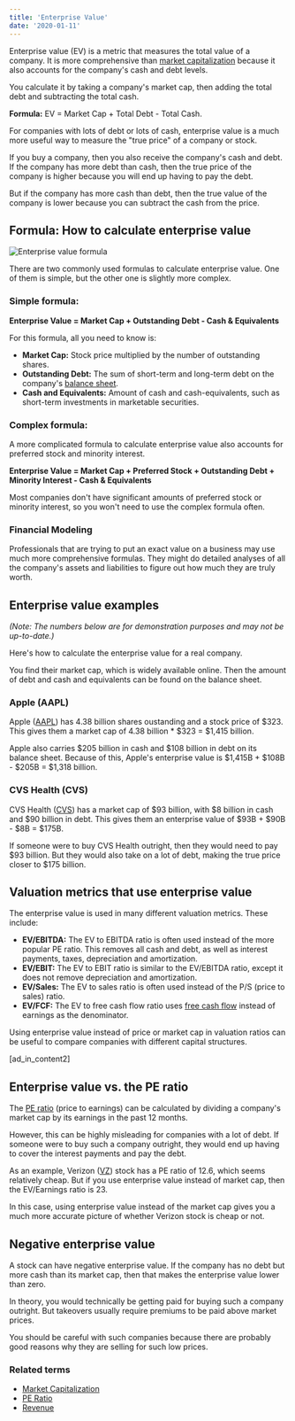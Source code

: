 ```yaml
---
title: 'Enterprise Value'
date: '2020-01-11'
---
```


Enterprise value (EV) is a metric that measures the total value of a company. It is more comprehensive than [market capitalization](/term/market-capitalization/) because it also accounts for the company's cash and debt levels.

You calculate it by taking a company's market cap, then adding the total debt and subtracting the total cash.

**Formula:** EV = Market Cap + Total Debt - Total Cash.

For companies with lots of debt or lots of cash, enterprise value is a much more useful way to measure the "true price" of a company or stock.

If you buy a company, then you also receive the company's cash and debt. If the company has more debt than cash, then the true price of the company is higher because you will end up having to pay the debt.

But if the company has more cash than debt, then the true value of the company is lower because you can subtract the cash from the price.

## Formula: How to calculate enterprise value

![Enterprise value formula](https://stockanalysis.com/wp-content/uploads/2019/12/enterprise-value-formula.png)

There are two commonly used formulas to calculate enterprise value. One of them is simple, but the other one is slightly more complex.

### Simple formula:

**Enterprise Value = Market Cap + Outstanding Debt - Cash & Equivalents**

For this formula, all you need to know is:

-  **Market Cap:** Stock price multiplied by the number of outstanding shares.
-  **Outstanding Debt:** The sum of short-term and long-term debt on the company's [balance sheet](/term/balance-sheet/).
-  **Cash and Equivalents:** Amount of cash and cash-equivalents, such as short-term investments in marketable securities.

### Complex formula:

A more complicated formula to calculate enterprise value also accounts for preferred stock and minority interest.

**Enterprise Value = Market Cap + Preferred Stock + Outstanding Debt + Minority Interest - Cash & Equivalents**

Most companies don't have significant amounts of preferred stock or minority interest, so you won't need to use the complex formula often.

### Financial Modeling

Professionals that are trying to put an exact value on a business may use much more comprehensive formulas. They might do detailed analyses of all the company's assets and liabilities to figure out how much they are truly worth.

## Enterprise value examples

_(Note: The numbers below are for demonstration purposes and may not be up-to-date.)_

Here's how to calculate the enterprise value for a real company.

You find their market cap, which is widely available online. Then the amount of debt and cash and equivalents can be found on the balance sheet.

### Apple (AAPL)

Apple ([AAPL](/stocks/aapl/)) has 4.38 billion shares oustanding and a stock price of $323. This gives them a market cap of 4.38 billion \* $323 = $1,415 billion.

Apple also carries $205 billion in cash and $108 billion in debt on its balance sheet. Because of this, Apple's enterprise value is $1,415B + $108B - $205B = $1,318 billion.

### CVS Health (CVS)

CVS Health ([CVS](/stocks/cvs/)) has a market cap of $93 billion, with $8 billion in cash and $90 billion in debt. This gives them an enterprise value of $93B + $90B - $8B = $175B.

If someone were to buy CVS Health outright, then they would need to pay $93 billion. But they would also take on a lot of debt, making the true price closer to $175 billion.

## Valuation metrics that use enterprise value

The enterprise value is used in many different valuation metrics. These include:

-  **EV/EBITDA:** The EV to EBITDA ratio is often used instead of the more popular PE ratio. This removes all cash and debt, as well as interest payments, taxes, depreciation and amortization.
-  **EV/EBIT:** The EV to EBIT ratio is similar to the EV/EBITDA ratio, except it does not remove depreciation and amortization.
-  **EV/Sales:** The EV to sales ratio is often used instead of the P/S (price to sales) ratio.
-  **EV/FCF:** The EV to free cash flow ratio uses [free cash flow](/term/free-cash-flow/) instead of earnings as the denominator.

Using enterprise value instead of price or market cap in valuation ratios can be useful to compare companies with different capital structures.

\[ad_in_content2\]

## Enterprise value vs. the PE ratio

The [PE ratio](/term/pe-ratio/) (price to earnings) can be calculated by dividing a company's market cap by its earnings in the past 12 months.

However, this can be highly misleading for companies with a lot of debt. If someone were to buy such a company outright, they would end up having to cover the interest payments and pay the debt.

As an example, Verizon ([VZ](/stocks/vz/)) stock has a PE ratio of 12.6, which seems relatively cheap. But if you use enterprise value instead of market cap, then the EV/Earnings ratio is 23.

In this case, using enterprise value instead of the market cap gives you a much more accurate picture of whether Verizon stock is cheap or not.

## Negative enterprise value

A stock can have negative enterprise value. If the company has no debt but more cash than its market cap, then that makes the enterprise value lower than zero.

In theory, you would technically be getting paid for buying such a company outright. But takeovers usually require premiums to be paid above market prices.

You should be careful with such companies because there are probably good reasons why they are selling for such low prices.

### Related terms

-  [Market Capitalization](/term/market-capitalization/)
-  [PE Ratio](/term/pe-ratio/)
-  [Revenue](/term/revenue/)
